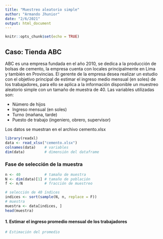 ```yaml
---
title: "Muestreo aleatorio simple"
author: "Armando Jhunior"
date: "2/6/2021"
output: html_document
---
```


```r
knitr::opts_chunk$set(echo = TRUE)
```

## **Caso: Tienda ABC**

ABC es una empresa fundada en el año 2010, se dedica a la producción de bolsas de cemento, la empresa cuenta con locales principalmente en Lima y también en Provincias. El gerente de la empresa desea realizar un estudio con el objetivo principal de estimar el ingreso medio mensual (en soles) de los trabajadores, para ello se aplica a la información disponible un muestreo aleatorio simple con un tamaño de muestra de 40. Las variables utilizadas son:

- Número de hijos
- Ingreso mensual (en soles)
- Turno (mañana, tarde)
- Puesto de trabajo (ingeniero, obrero, supervisor)

Los datos se muestran en el archivo cemento.xlsx

```r
library(readxl)
data <- read_xlsx("cemento.xlsx")
colnames(data)    # variables
dim(data)         # dimensión del dataframe
```

### Fase de selección de la muestra

```r
n <- 40           # tamaño de muestra
N <- dim(data)[1] # tamaño de población
f <- n/N          # fracción de muestreo

# selección de 40 índices
indices <- sort(sample(N, n, replace = F))
# muestra
muestra <- data[indices, ]
head(muestra)
```

#### 1. Estimar el ingreso promedio mensual de los trabajadores

```r
# Estimación del promedio
```